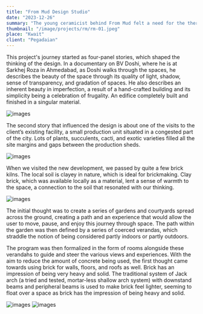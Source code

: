 ```yaml
---
title: "From Mud Design Studio"
date: "2023-12-26"
summary: "The young ceramicist behind From Mud felt a need for the therapeutic and magical art of clay sculpting in the heart of Kuwait City; this was how the space came to be."
thumbnail: "/image/projects/rm/rm-01.jpeg"
place: "Kwait"
client: "Pegadaian"
---
```


This project's journey started as four-panel stories, which shaped the thinking of the design. In a documentary on BV Doshi, where he is at Sarkhej Roza in Ahmedabad, as Doshi walks through the spaces, he describes the beauty of the space through its quality of light, shadow, sense of transparency, and gradation of spaces. He also describes an inherent beauty in imperfection, a result of a hand-crafted building and its simplicity being a celebration of frugality. An edifice completely built and finished in a singular material.

![images](/image/projects/rm/rm-02.jpeg)

The second story that influenced the design is about one of the visits to the client’s existing facility, a small production unit situated in a congested part of the city. Lots of plants, succulents, cacti, and exotic varieties filled all the site margins and gaps between the production sheds.

![images](/image/projects/rm/rm-03.jpeg)

When we visited the new development, we passed by quite a few brick kilns. The local soil is clayey in nature, which is ideal for brickmaking. Clay brick, which was available locally as a material, lent a sense of warmth to the space, a connection to the soil that resonated with our thinking.

![images](/image/projects/rm/rm-05.jpeg)

The initial thought was to create a series of gardens and courtyards spread across the ground, creating a path and an experience that would allow the user to move, pause, and enjoy this journey through space. The path within the garden was then defined by a series of coerced verandas, which straddle the notion of being considered partly indoors or partly outdoors.

The program was then formalized in the form of rooms alongside these verandahs to guide and steer the various views and experiences. With the aim to reduce the amount of concrete being used, the first thought came towards using brick for walls, floors, and roofs as well. Brick has an impression of being very heavy and solid. The traditional system of Jack arch (a tried and tested, mortar-less shallow arch system) with downstand beams and peripheral beams is used to make brick feel lighter, seeming to float over a space as brick has the impression of being heavy and solid.

![images](/image/projects/rm/rm-04.jpeg)
![images](/image/projects/rm/rm-06.jpeg)
